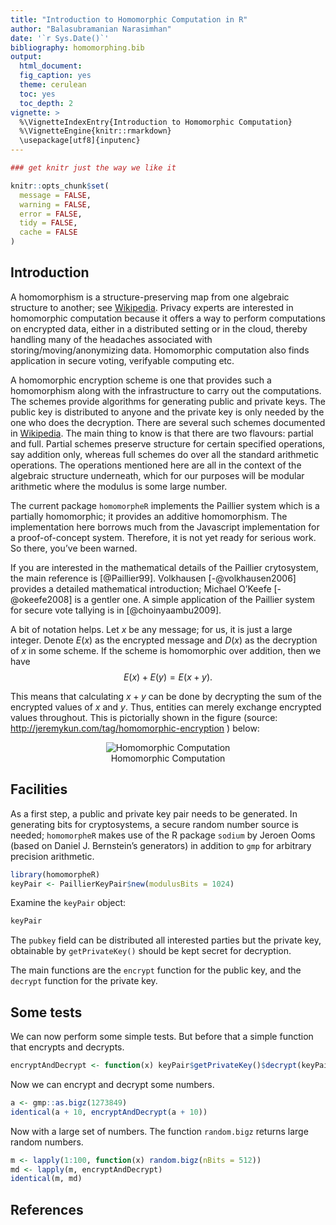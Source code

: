 ```yaml
---
title: "Introduction to Homomorphic Computation in R"
author: "Balasubramanian Narasimhan"
date: '`r Sys.Date()`'
bibliography: homomorphing.bib
output:
  html_document:
  fig_caption: yes
  theme: cerulean
  toc: yes
  toc_depth: 2
vignette: >
  %\VignetteIndexEntry{Introduction to Homomorphic Computation}
  %\VignetteEngine{knitr::rmarkdown}
  \usepackage[utf8]{inputenc}
---
```


```r
### get knitr just the way we like it

knitr::opts_chunk$set(
  message = FALSE,
  warning = FALSE,
  error = FALSE,
  tidy = FALSE,
  cache = FALSE
)

```
## Introduction

A homomorphism is a structure-preserving map from one algebraic
structure to another; see
[Wikipedia](https://en.wikipedia.org/wiki/Homomorphism). Privacy
experts are interested in homomorphic computation because it offers a
way to perform computations on encrypted data, either in a distributed
setting or in the cloud, thereby handling many of the headaches
associated with storing/moving/anonymizing data. Homomorphic
computation also finds application in secure voting, verifyable
computing etc.

A homomorphic encryption scheme is one that provides such a
homomorphism along with the infrastructure to carry out the
computations. The schemes provide algorithms for generating public and
private keys. The public key is distributed to anyone and the private
key is only needed by the one who does the decryption. There are
several such schemes documented in
[Wikipedia](https://en.wikipedia.org/wiki/Homomorphic_encryption). The
main thing to know is that there are two flavours: partial and
full. Partial schemes preserve structure for certain specified
operations, say addition only, whereas full schemes do over all the
standard arithmetic operations. The operations mentioned here are all
in the context of the algebraic structure underneath, which for our
purposes will be modular arithmetic where the modulus is some large
number.

The current package `homomorpheR` implements the Paillier system which
is a partially homomorphic; it provides an additive homomorphism. The
implementation here borrows much from the Javascript implementation
for a proof-of-concept system. Therefore, it is not yet ready for
serious work. So there, you've been warned.

If you are interested in the mathematical details of the Paillier
crytosystem, the main reference is [@Paillier99]. Volkhausen
[-@volkhausen2006] provides a detailed mathematical introduction;
Michael O'Keefe [-@okeefe2008] is a gentler one. A simple application
of the Paillier system for secure vote tallying is in
[@choinyaambu2009].

A bit of notation helps. Let $x$ be any message; for us, it is just a
large integer. Denote $E(x)$ as the encrypted message and $D(x)$ as
the decryption of $x$ in some scheme. If the scheme is homomorphic
over addition, then we have $$ E(x) + E(y) = E(x + y). $$

This means that calculating $x+y$ can be done by decrypting the sum of
the encrypted values of $x$ and $y$. Thus, entities can merely
exchange encrypted values throughout.  This is pictorially shown in
the figure (source:
[http://jeremykun.com/tag/homomorphic-encryption](http://jeremykun.com/tag/homomorphic-encryption)
) below:

<div style="text-align:center" markdown="1">
![Homomorphic Computation](assets/homo.jpeg)
</div>


## Facilities

As a first step, a public and private key pair needs to be generated.
In generating bits for cryptosystems, a secure random number source is
needed; `homomorpheR` makes use of the R package `sodium` by Jeroen
Ooms (based on Daniel J. Bernstein's generators) in addition to `gmp`
for arbitrary precision arithmetic.

```r
library(homomorpheR)
keyPair <- PaillierKeyPair$new(modulusBits = 1024)
```

Examine the `keyPair` object:

```r
keyPair
```

The `pubkey` field can be distributed all interested parties but the
private key, obtainable by `getPrivateKey()` should be kept secret for
decryption.

The main functions are the `encrypt` function for the public key, and
the `decrypt` function for the private key.

## Some tests

We can now perform some simple tests. But before that a simple
function that encrypts and decrypts.

```r
encryptAndDecrypt <- function(x) keyPair$getPrivateKey()$decrypt(keyPair$pubkey$encrypt(x))
```

Now we can encrypt and decrypt some numbers.

```r
a <- gmp::as.bigz(1273849)
identical(a + 10, encryptAndDecrypt(a + 10))
```

Now with a large set of numbers. The function `random.bigz` returns
large random numbers.

```r
m <- lapply(1:100, function(x) random.bigz(nBits = 512))
md <- lapply(m, encryptAndDecrypt)
identical(m, md)
```

## References









